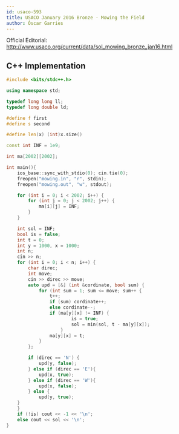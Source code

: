 ```yaml
---
id: usaco-593
title: USACO January 2016 Bronze - Mowing the Field
author: Óscar Garries
---
```


Official Editorial: http://www.usaco.org/current/data/sol_mowing_bronze_jan16.html

<LanguageSection>
<CPPSection>

## C++ Implementation

```cpp
#include <bits/stdc++.h>

using namespace std;

typedef long long ll;
typedef long double ld;

#define f first
#define s second

#define len(x) (int)x.size()

const int INF = 1e9;

int ma[2002][2002];

int main(){
	ios_base::sync_with_stdio(0); cin.tie(0);
	freopen("mowing.in", "r", stdin);
	freopen("mowing.out", "w", stdout);

	for (int i = 0; i < 2002; i++) {
		for (int j = 0; j < 2002; j++) {
			ma[i][j] = INF;
		}
	}

	int sol = INF;
	bool is = false;
	int t = 0;
	int y = 1000, x = 1000;
	int n;
	cin >> n;
	for (int i = 0; i < n; i++) {
		char direc;
		int move;
		cin >> direc >> move;
		auto upd = [&] (int &cordinate, bool sum) {
			for (int sum = 1; sum <= move; sum++ {
				t++;
				if (sum) cordinate++;
				else cordinate--;
				if (ma[y][x] != INF) {
						is = true;
						sol = min(sol, t - ma[y][x]);
					}
				ma[y][x] = t;
			}
		};

		if (direc == 'N') {
			upd(y, false);
		} else if (direc == 'E'){
			upd(x, true);
		} else if (direc == 'W'){
			upd(x, false);
		} else {
			upd(y, true);
	}
	}
	if (!is) cout << -1 << '\n';
	else cout << sol << '\n';
}
```

</CPPSection>
</LanguageSection>